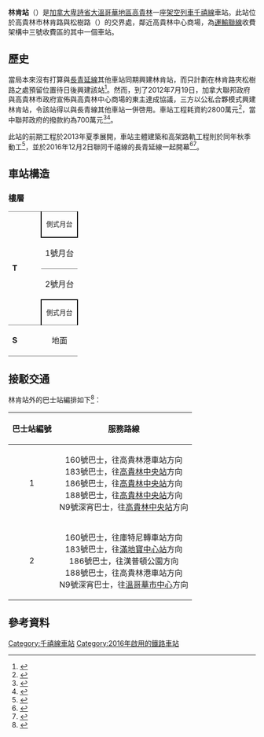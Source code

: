 {{NoteTA |G1=Railway |G2=Transport}}
{{Infobox Station 
| Title         = 林肯站
| EngTitle      = {{lang|en|Lincoln Station}}
| ImageName     = Lincoln station.jpg
| linecolour    = #FFD520
| Code          = 
| Operator      = [[運輸聯線|運輸聯線]]
| Line          = [[溫哥華架空列車|溫哥華架空列車]][[千禧線|千禧線]]
| Place         = [[加拿大|加拿大]][[卑詩省|卑詩省]][[高貴林|高貴林]]
| StartDate     = 2016年12月2日
| RouteType     = Metro
| MTSystem      = 溫哥華架空列車
| MTType        = 高架車站
| MTPlatformType= [[側式月台|側式月台]]
| MTPlatformNum = 2
| yearly ridership = 
}}
'''林肯站'''（{{lang-en|Lincoln Station}}）是[[加拿大|加拿大]][[卑詩省|卑詩省]][[大溫哥華地區|大溫哥華地區]][[高貴林|高貴林]]一座[[溫哥華架空列車|架空列車]][[千禧線|千禧線]]車站。此站位於高貴林市林肯路與松樹路（{{lang|en|Pinetree Way}}）的交界處，鄰近高貴林中心商場，為[[運輸聯線|運輸聯線]]收費架構中三號收費區的其中一個車站。

==歷史==
當局本來沒有打算與[[長青延線|長青延線]]其他車站同期興建林肯站，而只計劃在林肯路夾松樹路之處預留位置待日後興建該站<ref>{{cite web|url=http://www.evergreenline.gov.bc.ca/documents/station_design_consultation/EvergreenLineStationArea%20DesignDiscussionGuide.pdf|title=Evergreen Line - Station Area Design Consultation Discussion Guide|page=26|date=2010|publisher=British Columbia Ministry of Transportation|accessdate=2013-06-14|archive-url=https://web.archive.org/web/20120824065357/http://www.evergreenline.gov.bc.ca/documents/station_design_consultation/EvergreenLineStationArea%20DesignDiscussionGuide.pdf|archive-date=2012-08-24|dead-url=yes}}</ref>。然而，到了2012年7月19日，加拿大聯邦政府與高貴林市政府宣佈與高貴林中心商場的東主達成協議，三方以公私合夥模式興建林肯站，令該站得以與長青線其他車站一併啓用。車站工程耗資約2800萬元<ref>{{cite web|url=http://www.partnershipsbc.ca/files-4/documents/Evergreen-Final-Project-Report_2012-03-27.pdf|title=Project Report: Evergreen Line Rapid Transit Project|page=6|date=2013-03|publisher=Partnerships British Columbia|accessdate=2013-06-14}}{{dead link|date=2018年1月 |bot=InternetArchiveBot |fix-attempted=yes }}</ref>，當中聯邦政府的撥款約為700萬元<ref>{{cite web|url=http://www.vancouversun.com/Coquitlam+announces+plans+Lincoln+station+Evergreen+Line/6959452/story.html|title=Coquitlam announces plans for a Lincoln Avenue station on Evergreen Line|publisher=The Vancouver Sun|author=Kelly Sinoski|date=2012-07-19|accessdate=2012-07-20|archive-date=2019-08-12|archive-url=https://web.archive.org/web/20190812094249/http://www.vancouversun.com/Coquitlam+announces+plans+Lincoln+station+Evergreen+Line/6959452/story.html|dead-url=no}}</ref><ref>{{cite web|url=http://news.singtao.ca/vancouver/2012-07-20/province1342780041d3986205.html|title=高貴林市增闢長青線林肯站|publisher=溫哥華《星島日報》|date=2012-07-20|accessdate=2013-06-14|archive-url=https://web.archive.org/web/20160319003816/http://news.singtao.ca/vancouver/2012-07-20/province1342780041d3986205.html|archive-date=2016-03-19|dead-url=yes}}</ref>。

此站的前期工程於2013年夏季展開，車站主體建築和高架路軌工程則於同年秋季動工<ref>{{cite web|url=http://www.evergreenline.gov.bc.ca/documents/CommunityUpdates/130327_CommunityUpdate5.pdf|title=Community Update No. 5 - Looking ahead: Evergreen Line construction activities|date=2013-06|publisher=British Columbia Ministry of Transportation|accessdate=2013-06-14|archive-url=https://web.archive.org/web/20130605160313/http://www.evergreenline.gov.bc.ca/documents/CommunityUpdates/130327_CommunityUpdate5.pdf|archive-date=2013-06-05|dead-url=yes}}</ref>，並於2016年12月2日聯同千禧線的長青延線一起開幕<ref name="open-date">{{cite news|last1=Brown|first1=Scott|title=TransLink will open Evergreen Line on Dec. 2|date=2016-11-07|accessdate=2016-11-07|work=Vancouver Sun|url=http://vancouversun.com/news/local-news/translink-will-open-evergreen-line-on-dec-2|archive-date=2016-11-07|archive-url=https://web.archive.org/web/20161107222150/http://vancouversun.com/news/local-news/translink-will-open-evergreen-line-on-dec-2|dead-url=no}}</ref><ref>{{Cite news|url=http://bc.ctvnews.ca/tri-cities-rejoice-the-long-awaited-evergreen-line-opens-1.3186748|title=Tri-Cities rejoice: The long-awaited Evergreen Line opens|publisher=CTV Vancouver|date=2016-12-02|accessdate=2016-12-02|archive-date=2016-12-03|archive-url=https://web.archive.org/web/20161203153512/http://bc.ctvnews.ca/tri-cities-rejoice-the-long-awaited-evergreen-line-opens-1.3186748|dead-url=no}}</ref>。

==車站構造==
===樓層===
{|cellspacing=0 cellpadding=3
|-
|style="border-top:solid 1px gray;border-bottom:solid 1px gray;" width=50 valign=top rowspan=4|'''T'''
|style="border-top:solid 1px gray;border-right:solid 2px black;border-left:solid 2px black;border-bottom:solid 2px black;font-size:smaller;" colspan=2 align=center|側式月台
|-
|style="border-bottom:solid 1px gray;" valign=top|1號月台
|style="border-bottom:solid 1px gray;" valign=top|{{arrow|L}} [[File:Translinkmillennium.svg|25px]] [[千禧線|千禧線]][[長青延線|長青延線]]往[[溫哥華社區學院－克拉克站|溫哥華社區學院－克拉克站]]<small>（[[高貴林中央站|高貴林中央站]]）</small>
|-
|2號月台
|[[File:Translinkmillennium.svg|25px]] [[千禧線|千禧線]][[長青延線|長青延線]]往[[拉法基湖－道格拉斯站|拉法基湖－道格拉斯站]]<small>（總站）</small> {{arrow|R}}
|-
|style="border-top:solid 2px black;border-right:solid 2px black;border-left:solid 2px black;border-bottom:solid 1px gray;font-size:smaller;" colspan=2 align=center|側式月台
|-
|style="border-bottom:solid 1px gray;" valign=top|'''S'''
|style="border-bottom:solid 1px gray;" valign=top|地面
|style="border-bottom:solid 1px gray;" valign=top|出入口、自動售票機、驗票閘門
|}

==接駁交通==
林肯站外的巴士站編排如下<ref>{{cite web|url=http://www.translink.ca/en/Schedules-and-Maps/SkyTrain/Millennium-Line-Stations/Lincoln.aspx|title=Lincoln Station|publisher=TransLink|accessdate=2016-12-07|archive-url=https://web.archive.org/web/20161223191257/http://www.translink.ca/en/Schedules-and-Maps/SkyTrain/Millennium-Line-Stations/Lincoln.aspx|archive-date=2016-12-23|dead-url=yes}}</ref>：
{|class="wikitable"
!巴士站編號
!服務路線
|-
| align="center" | 1
| align="center" | 160號巴士，往高貴林港車站方向<br>183號巴士，往[[高貴林中央站|高貴林中央站]]方向<br>186號巴士，往[[高貴林中央站|高貴林中央站]]方向<br>188號巴士，往[[高貴林中央站|高貴林中央站]]方向<br>N9號深宵巴士，往[[高貴林中央站|高貴林中央站]]方向
|-
| align="center" | 2
| align="center" | 160號巴士，往庫特尼轉車站方向<br>183號巴士，往[[滿地寶中心站|滿地寶中心站]]方向<br>186號巴士，往漢普頓公園方向<br>188號巴士，往高貴林港車站方向<br>N9號深宵巴士，往[[溫哥華市中心|溫哥華市中心]]方向
|}

==參考資料==
{{Reflist}}

{{溫哥華架空列車車站}}

[[Category:千禧線車站|Category:千禧線車站]]
[[Category:2016年啟用的鐵路車站|Category:2016年啟用的鐵路車站]]